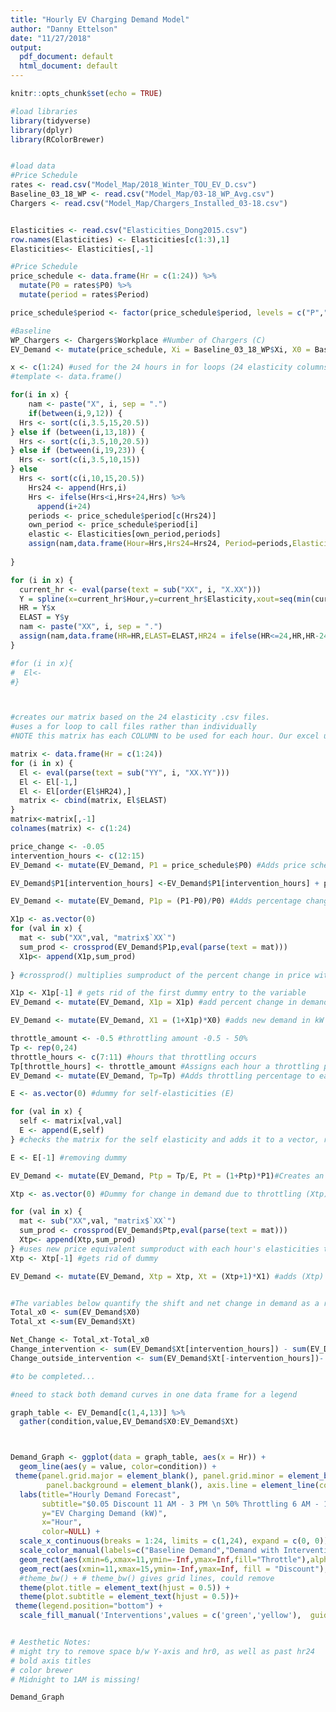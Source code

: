 ```yaml
---
title: "Hourly EV Charging Demand Model"
author: "Danny Ettelson"
date: "11/27/2018"
output:
  pdf_document: default
  html_document: default
---
```


```r
knitr::opts_chunk$set(echo = TRUE)
```

```r

#load libraries
library(tidyverse)
library(dplyr)
library(RColorBrewer)


#load data
#Price Schedule
rates <- read.csv("Model_Map/2018_Winter_TOU_EV_D.csv")
Baseline_03_18_WP <- read.csv("Model_Map/03-18_WP_Avg.csv")
Chargers <- read.csv("Model_Map/Chargers_Installed_03-18.csv")


Elasticities <- read.csv("Elasticities_Dong2015.csv")
row.names(Elasticities) <- Elasticities[c(1:3),1]
Elasticities<- Elasticities[,-1]
```


```r

#Price Schedule
price_schedule <- data.frame(Hr = c(1:24)) %>% 
  mutate(P0 = rates$P0) %>% 
  mutate(period = rates$Period)

price_schedule$period <- factor(price_schedule$period, levels = c("P","MP","OP"))

#Baseline
WP_Chargers <- Chargers$Workplace #Number of Chargers (C)
EV_Demand <- mutate(price_schedule, Xi = Baseline_03_18_WP$Xi, X0 = Baseline_03_18_WP$Xi/340*WP_Chargers ) #340 here comes from the number of chargers installed for the baseline


```


```r

x <- c(1:24) #used for the 24 hours in for loops (24 elasticity columns)
#template <- data.frame()

for(i in x) {
    nam <- paste("X", i, sep = ".")
    if(between(i,9,12)) {
  Hrs <- sort(c(i,3.5,15,20.5))
} else if (between(i,13,18)) {
  Hrs <- sort(c(i,3.5,10,20.5))
} else if (between(i,19,23)) {
  Hrs <- sort(c(i,3.5,10,15))
} else
  Hrs <- sort(c(i,10,15,20.5))
    Hrs24 <- append(Hrs,i)
    Hrs <- ifelse(Hrs<i,Hrs+24,Hrs) %>% 
      append(i+24)
    periods <- price_schedule$period[c(Hrs24)]
    own_period <- price_schedule$period[i]
    elastic <- Elasticities[own_period,periods] 
    assign(nam,data.frame(Hour=Hrs,Hrs24=Hrs24, Period=periods,Elasticity = as.numeric(elastic)))
    
}

for (i in x) {
  current_hr <- eval(parse(text = sub("XX", i, "X.XX")))
  Y = spline(x=current_hr$Hour,y=current_hr$Elasticity,xout=seq(min(current_hr$Hour),max(current_hr$Hour)))
  HR = Y$x
  ELAST = Y$y
  nam <- paste("XX", i, sep = ".")
  assign(nam,data.frame(HR=HR,ELAST=ELAST,HR24 = ifelse(HR<=24,HR,HR-24)))
}


```



```r

#for (i in x){
#  El<-
#}



#creates our matrix based on the 24 elasticity .csv files.
#uses a for loop to call files rather than individually
#NOTE this matrix has each COLUMN to be used for each hour. Our excel used each ROW if trying to compare.

matrix <- data.frame(Hr = c(1:24))
for (i in x) {
  El <- eval(parse(text = sub("YY", i, "XX.YY")))
  El <- El[-1,]
  El <- El[order(El$HR24),]
  matrix <- cbind(matrix, El$ELAST)
}
matrix<-matrix[,-1]
colnames(matrix) <- c(1:24)
```



```r

price_change <- -0.05
intervention_hours <- c(12:15)
EV_Demand <- mutate(EV_Demand, P1 = price_schedule$P0) #Adds price schedule with intervention (P1)

EV_Demand$P1[intervention_hours] <-EV_Demand$P1[intervention_hours] + price_change #updates intervention column to implement intervention

EV_Demand <- mutate(EV_Demand, P1p = (P1-P0)/P0) #Adds percentage change in price (P1p)

X1p <- as.vector(0)
for (val in x) {
  mat <- sub("XX",val, "matrix$`XX`")
  sum_prod <- crossprod(EV_Demand$P1p,eval(parse(text = mat)))
  X1p<- append(X1p,sum_prod)
  
} #crossprod() multiplies sumproduct of the percent change in price with each column in the matrix. This is done 24 times by the for loop rather than 24 individual times

X1p <- X1p[-1] # gets rid of the first dummy entry to the variable
EV_Demand <- mutate(EV_Demand, X1p = X1p) #add percent change in demand due to price onto EV_Demand (X1p)

EV_Demand <- mutate(EV_Demand, X1 = (1+X1p)*X0) #adds new demand in kW variable (X1)


```

```r

throttle_amount <- -0.5 #throttling amount -0.5 - 50%
Tp <- rep(0,24)
throttle_hours <- c(7:11) #hours that throttling occurs
Tp[throttle_hours] <- throttle_amount #Assigns each hour a throttling percentage
EV_Demand <- mutate(EV_Demand, Tp=Tp) #Adds throttling percentage to each hour (Tp)

E <- as.vector(0) #dummy for self-elasticities (E)

for (val in x) {
  self <- matrix[val,val]
  E <- append(E,self)
} #checks the matrix for the self elasticity and adds it to a vector, repeated 24 times as a for loop rather than 24 times

E <- E[-1] #removing dummy

EV_Demand <- mutate(EV_Demand, Ptp = Tp/E, Pt = (1+Ptp)*P1)#Creates an equivalent change in price during that hour that would be required to see the drop in demand due to throttling

Xtp <- as.vector(0) #Dummy for change in demand due to throttling (Xtp)

for (val in x) {
  mat <- sub("XX",val, "matrix$`XX`")
  sum_prod <- crossprod(EV_Demand$Ptp,eval(parse(text = mat)))
  Xtp<- append(Xtp,sum_prod)
} #uses new price equivalent sumproduct with each hour's elasticities to find percent change in demand due to throttling
Xtp <- Xtp[-1] #gets rid of dummy

EV_Demand <- mutate(EV_Demand, Xtp = Xtp, Xt = (Xtp+1)*X1) #adds (Xtp) and the new demand in kW due to throttling (Xt)


#The variables below quantify the shift and net change in demand as a result of interventions, and need to be adjusted based on intervention (does not count throttling)
Total_x0 <- sum(EV_Demand$X0)
Total_xt <-sum(EV_Demand$Xt)

Net_Change <- Total_xt-Total_x0
Change_intervention <- sum(EV_Demand$Xt[intervention_hours]) - sum(EV_Demand$X0[intervention_hours])
Change_outside_intervention <- sum(EV_Demand$Xt[-intervention_hours])- sum(EV_Demand$X0[-intervention_hours])

```

```r

#to be completed...

```


```r

#need to stack both demand curves in one data frame for a legend

graph_table <- EV_Demand[c(1,4,13)] %>% 
  gather(condition,value,EV_Demand$X0:EV_Demand$Xt)



Demand_Graph <- ggplot(data = graph_table, aes(x = Hr)) +
  geom_line(aes(y = value, color=condition)) +
 theme(panel.grid.major = element_blank(), panel.grid.minor = element_blank(),
        panel.background = element_blank(), axis.line = element_line(colour = "black")) +
  labs(title="Hourly Demand Forecast", 
       subtitle="$0.05 Discount 11 AM - 3 PM \n 50% Throttling 6 AM - 11 AM",
       y="EV Charging Demand (kW)",
       x="Hour",
       color=NULL) +
  scale_x_continuous(breaks = 1:24, limits = c(1,24), expand = c(0, 0)) +
  scale_color_manual(labels=c("Baseline Demand","Demand with Intervention"), values = c("blue", "red")) +
  geom_rect(aes(xmin=6,xmax=11,ymin=-Inf,ymax=Inf,fill="Throttle"),alpha=0.0075) +
  geom_rect(aes(xmin=11,xmax=15,ymin=-Inf,ymax=Inf, fill = "Discount"),alpha=0.0075) +
  #theme_bw() + # theme_bw() gives grid lines, could remove
  theme(plot.title = element_text(hjust = 0.5)) + 
  theme(plot.subtitle = element_text(hjust = 0.5))+
 theme(legend.position="bottom") +
  scale_fill_manual('Interventions',values = c('green','yellow'),  guide = guide_legend(override.aes = list(alpha = 0.15)))


# Aesthetic Notes:
# might try to remove space b/w Y-axis and hr0, as well as past hr24
# bold axis titles
# color brewer
# Midnight to 1AM is missing!

Demand_Graph

```

